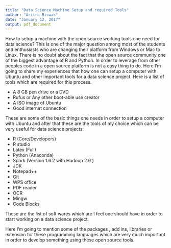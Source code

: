 ```yaml
---
title: "Data Science Machine Setup and required Tools"
author: "Aritra Biswas"
date: "January 12, 2017"
output: pdf_document
---
```


How to setup a machine with the open source working tools one need for data science? This is one of the major question among most of the students and enthusiasts who are changing their platform from Windows or Mac to Linux. There is no doubt about the fact that the open source community one of the biggest advantage of R and Python. In order to leverage from other peoples code in a open source platform is not a easy thing to do. Here I'm going to share my experiences that how one can setup a computer with Ubuntu and other important tools for a data science project. Here is a list of tools which are required for this process. 

* A 8 GB pen drive or a DVD
* Rufus or Any other boot-able use creator 
* A ISO image of Ubuntu 
* Good internet connection 


These are some of the basic things one needs in order to setup a computer with Ubuntu and after that these are the tools of my choice which can be very useful for data science projects: 

* R (Core/Developers)
* R studio
* Latex (Full)
* Python (Anaconda)
* Spark (Version 1.6.2 with Hadoop 2.6 )
* JDK
* Notepad++
* Git 
* WPS office
* PDF reader 
* OCR
* Mingw
* Code Blocks 

These are the list of soft wares which are I feel one should have in order to start working on a data science project. 


Here I'm going to mention some of the packages , add ins, libraries or extension for these programming languages which are very much important in order to develop something
using these open source tools. 






